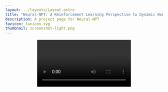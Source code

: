 ```yaml
---
layout: ../layouts/Layout.astro
title: "Neural-NPT: A Reinforcement Learning Perspective to Dynamic Non-Prehensile Object Transportation"
description: A project page for Neural-NPT
favicon: favicon.svg
thumbnail: screenshot-light.png
---
```







<Header
  title={frontmatter.title}
  authors={[
    {
      name: "Author one",
      //url: "https://roman.technology",
      institution: "Independent",
      notes: ["*", "†"],
    },
    {
      name: "Author Two",
      institution: "Institution Two",
      notes: ["*", "†"],
    },
    {
      name: "Author Three",
      institution: "Institution Three",
      notes: ["†"],
    },
    {
      name: "Author Four",
      institution: "Institution Four",
    },
  ]}
  conference="Robotics and Automation Letters (RAL) 2025"
  notes={[
    {
      symbol: "*",
      text: "author note one",
    },
    {
      symbol: "†",
      text: "author note two",
    },
  ]}
  links={[
    {
      name: "Paper",
      url: "",
      icon: "ri:file-pdf-2-line",
    },
    {
      name: "Code",
      url: "https://abdullah-aist.github.io/Neural-NPT/",
      icon: "ri:github-line",
    },
    {
      name: "arXiv",
      url: "",
      icon: "academicons:arxiv",
    }
  ]}
  />

<Video source={outside} />

<HighlightedSection>

## Abstract

This work proposes a learning-based approach to dynamic non-prehensile object transportation (e.g., "Waiter's Problem"). Model-based approaches start with a strong dynamic grasping assumption and optimize trajectories under such constraints. However, this optimization process is prone to failure, slow convergence, or suboptimal solutions due to the constraints imposed by dynamic grasping. To address these limitations, we propose a motion-planning neural policy learned via reinforcement learning. The task is formulated as a Markov decision problem, with carefully designed observation space, action space, and reward formulation. Acceleration-based action was crucial for smooth trajectory generation and sim2real transferability. Prior to training, the sim2real robot dynamics gap was minimized through system identification. Towards generalization to wide range of objects, we randomized object size, friction, mass, center of mass, and initial pose during training. By curating the randomization process, different policies are obtained including an "Optimal" policy with full observability and a "Robust" policy under partial observability of object inertia and pose. The trained policy is used for offline trajectory planning, resulting in fast and robust trajectories successfully deployed in both simulated and physical environments. Both our "Optimal" and "Robust" policies had higher peak velocities and accelerations, and shorter reaching times compared to the model-based baseline.

</HighlightedSection>

# Real-world Validation

## Transport Anything
Randomly swapping objects during exection of Optimal policy optimized for the WoodBlock. Learned trajectories is stable under arbitrary objects. 
<Figure>
  <YouTubeVideo slot="figure" videoId="MJLgvKNcebw" />
  <span slot="caption">Optimal Policy [32/32]</span>
</Figure>
## Optimal Vs. Optimal-DG 

Optimal is faster but may not be as stable for long time operation

### WoodBlock
<ThreeColumns>
  <Figure slot="left">
    <YouTubeVideo slot="figure" videoId="v964eNtG6V8" />
    <span slot="caption">Optimal Policy [32/32]</span>
  </Figure>
  <Figure slot="center">
    <YouTubeVideo slot="figure" videoId="sYLbvGEPlGY" />
    <span slot="caption">Optimal-DG Policy [32/32]</span>
  </Figure>
  <Figure slot="right">
    <YouTubeVideo slot="figure" videoId="rvBT0EBpbfs" />
    <span slot="caption">Upright Baseline [29/32]</span>
  </Figure>
</ThreeColumns>

### Chips
<ThreeColumns>
  <Figure slot="left">
    <YouTubeVideo slot="figure" videoId="WJdUwITaY34" />
    <span slot="caption">Optimal Policy [32/32]</span>
  </Figure>
  <Figure slot="center">
    <YouTubeVideo slot="figure" videoId="ITR15S27lao" />
    <span slot="caption">Optimal-DG Policy [32/32]</span>
  </Figure>
  <Figure slot="right">
    <YouTubeVideo slot="figure" videoId="34y-fJQ8hoc" />
    <span slot="caption">Upright Baseline [31/32]</span>
  </Figure>
</ThreeColumns>

### CrackerBox
<ThreeColumns>
  <Figure slot="left">
    <YouTubeVideo slot="figure" videoId="6jBM9eprjSg" />
    <span slot="caption">Optimal Policy [32/32]</span>
  </Figure>
  <Figure slot="center">
    <YouTubeVideo slot="figure" videoId="VqgffYWCYBQ" />
    <span slot="caption">Optimal-DG Policy [32/32]</span>
  </Figure>
  <Figure slot="right">
    <YouTubeVideo slot="figure" videoId="1G9t_jd6FXI" />
    <span slot="caption">Upright Baseline [28/32]</span>
  </Figure>
</ThreeColumns>

### BleachCleanser
<ThreeColumns>
  <Figure slot="left">
    <YouTubeVideo slot="figure" videoId="c6xx1Tetu4M" />
    <span slot="caption">Optimal Policy [12/32]</span>
  </Figure>
  <Figure slot="center">
    <YouTubeVideo slot="figure" videoId="jUCgVkvo1g8" />
    <span slot="caption">Optimal-DG Policy [22/32]</span>
  </Figure>
  <Figure slot="right">
    <YouTubeVideo slot="figure" videoId="cArGAAFWHBw" />
    <span slot="caption">Upright Baseline [30/32]</span>
  </Figure>
</ThreeColumns>

### TallBox-Center
<ThreeColumns>
  <Figure slot="left">
    <YouTubeVideo slot="figure" videoId="qDl7Of0KIs8" />
    <span slot="caption">Optimal Policy [14/32]</span>
  </Figure>
  <Figure slot="center">
    <YouTubeVideo slot="figure" videoId="u-PB8xAhsdI" />
    <span slot="caption">Optimal-DG Policy [32/32]</span>
  </Figure>
  <Figure slot="right">
    <YouTubeVideo slot="figure" videoId="lpckEQ3DGn4" />
    <span slot="caption">Upright Baseline [24/32]</span>
  </Figure>
</ThreeColumns>

## COM-Robust Vs. Optimal

For objects with inertia uncertainity, COM-Robust policy is more stable yet slower.

### PowerDrill
<ThreeColumns>
  <Figure slot="left">
    <YouTubeVideo slot="figure" videoId="ATX4jsaAYhs" />
    <span slot="caption">COM-Robust Policy [14/32]</span>
  </Figure>
  <Figure slot="center">
    <YouTubeVideo slot="figure" videoId="RoY0br8Qn28" />
    <span slot="caption">Optimal Policy [0/32]</span>
  </Figure>
  <Figure slot="right">
    <YouTubeVideo slot="figure" videoId="Hte49KuQmUE" />
    <span slot="caption">Upright-Robust Baseline [*/32]</span>
  </Figure>
</ThreeColumns>

### Pitcher
<ThreeColumns>
  <Figure slot="left">
    <YouTubeVideo slot="figure" videoId="1mF-UcuJ4vY" />
    <span slot="caption">COM-Robust Policy [25/32]</span>
  </Figure>
  <Figure slot="center">
    <YouTubeVideo slot="figure" videoId="mVLbxQnohHo" />
    <span slot="caption">Optimal Policy [2/32]</span>
  </Figure>
  <Figure slot="right">
    <YouTubeVideo slot="figure" videoId="UW1CwZUFwXo" />
    <span slot="caption">Upright-Robust Baseline [*/32]</span>
  </Figure>
</ThreeColumns>

### TallBox-Top
<ThreeColumns>
  <Figure slot="left">
    <YouTubeVideo slot="figure" videoId="15A-d8hpFxQ" />
    <span slot="caption">COM-Robust Policy [23/32]</span>
  </Figure>
  <Figure slot="center">
    <YouTubeVideo slot="figure" videoId="69DSX8XYZVg" />
    <span slot="caption">Optimal Policy [0/32]</span>
  </Figure>
  <Figure slot="right">
    <YouTubeVideo slot="figure" videoId="OpuBcsAeLQk" />
    <span slot="caption">Upright-Robust Baseline [*/32]</span>
  </Figure>
</ThreeColumns>

## Multi-Robust Vs. Optimal

For objects with pose uncertainity (i.e. Multi-object transportation), Multi-Robust policy is more stable yet slower.

### Noodles
<TwoColumns>
  <Figure slot="left">
    <YouTubeVideo slot="figure" videoId="69lIC0Mm9yQ" />
    <span slot="caption">Multi-Robust Policy [32/32]</span>
  </Figure>
  <Figure slot="right">
    <YouTubeVideo slot="figure" videoId="fTvm-CGpfos" />
    <span slot="caption">Optimal Policy [5/32]</span>
  </Figure>
</TwoColumns>

### Bottles
<TwoColumns>
  <Figure slot="left">
    <YouTubeVideo slot="figure" videoId="HMh7PN9bx_Q" />
    <span slot="caption">Multi-Robust Policy [32/32]</span>
  </Figure>
  <Figure slot="right">
    <YouTubeVideo slot="figure" videoId="fn8P6RxZKU4" />
    <span slot="caption">Optimal Policy [0/32]</span>
  </Figure>
</TwoColumns>


## Friction Coefficient Variations

We test performance of Optimal policy for two surfaces rubber (<LaTeX inline formula="\mu=0.8" />) and paper (<LaTeX inline formula="\mu=0.4" />). Different trajectories are generated by varying the input friction to the policy. It is always safer to assume low friction (<LaTeX inline formula="\mu=0.1" />). High-friction surfaces fails due to tilting, while low-friction surfaces failed to slippage.
### (<LaTeX inline formula="\mu=0.1" />)
<TwoColumns>
  <Figure slot="left">
    <YouTubeVideo slot="figure" videoId="S1WnOpCSgmU" />
    <span slot="caption"> Rubber [32/32]</span>
  </Figure>
  <Figure slot="right">
    <YouTubeVideo slot="figure" videoId="_Ox-iBJwflI" />
    <span slot="caption"> Paper [13/32]</span>
  </Figure>
</TwoColumns>

### (<LaTeX inline formula="\mu=0.2" />)
<TwoColumns>
  <Figure slot="left">
    <YouTubeVideo slot="figure" videoId="wuPYgTjuEGg" />
    <span slot="caption"> Rubber [32/32]</span>
  </Figure>
  <Figure slot="right">
    <YouTubeVideo slot="figure" videoId="Bq4xXNTHGDU" />
    <span slot="caption"> Paper [4/32]</span>
  </Figure>
</TwoColumns>

### (<LaTeX inline formula="\mu=0.3" />)
<TwoColumns>
  <Figure slot="left">
    <YouTubeVideo slot="figure" videoId="DXm9O0D05DA" />
    <span slot="caption"> Rubber [29/32]</span>
  </Figure>
  <Figure slot="right">
    <YouTubeVideo slot="figure" videoId="B5pcR3HI5Yg" />
    <span slot="caption"> Paper [2/32]</span>
  </Figure>
</TwoColumns>

### (<LaTeX inline formula="\mu=0.5" />)
<TwoColumns>
  <Figure slot="left">
    <YouTubeVideo slot="figure" videoId="ldP0EEFQokY" />
    <span slot="caption"> Rubber [5/32]</span>
  </Figure>
  <Figure slot="right">
    <YouTubeVideo slot="figure" videoId="HXJdGW9n2M0" />
    <span slot="caption"> Paper [1/32]</span>
  </Figure>
</TwoColumns>


## Extra Footage
### NoodlesTower
Multiple stacked objects 
<Figure>
  <YouTubeVideo slot="figure" videoId="9VUIa_-5jJM" />
  <span slot="caption">Multi-Robust Policy [8/32]</span>
</Figure>

### CrackerBox-Rotated
Extra air resistance.
<Figure>
  <YouTubeVideo slot="figure" videoId="GYYoitFCKG0" />
  <span slot="caption">Optimal Policy [32/32]</span>
</Figure>


## BibTeX citation

```bibtex
@misc{neuralNPT_ral2025,
  author = "{Author One}",
  title = "Neural-NPT: A Reinforcement Learning Perspective to Dynamic Non-Prehensile Object Transportation",
  year = "2025",
}
```